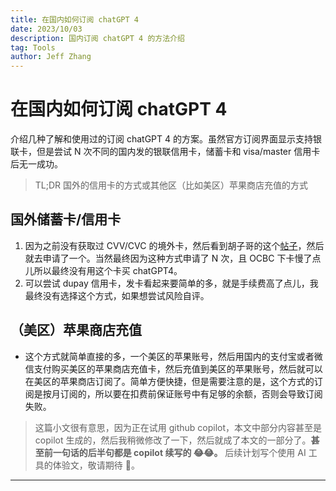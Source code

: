 ```yaml
---
title: 在国内如何订阅 chatGPT 4
date: 2023/10/03
description: 国内订阅 chatGPT 4 的方法介绍
tag: Tools
author: Jeff Zhang
---
```


# 在国内如何订阅 chatGPT 4

介绍几种了解和使用过的订阅 chatGPT 4 的方案。虽然官方订阅界面显示支持银联卡，但是尝试 N 次不同的国内发的银联信用卡，储蓄卡和 visa/master 信用卡后无一成功。

> TL;DR 国外的信用卡的方式或其他区（比如美区）苹果商店充值的方式

## 国外储蓄卡/信用卡

1. 因为之前没有获取过 CVV/CVC 的境外卡，然后看到胡子哥的这个[帖子](https://mp.weixin.qq.com/s/FWIrRr249igbGdm5tu3Tcw)，然后就去申请了一个。当然最终因为这种方式申请了 N 次，且 OCBC 下卡慢了点儿所以最终没有用这个卡买 chatGPT4。
2. 可以尝试 dupay 信用卡，发卡看起来要简单的多，就是手续费高了点儿，我最终没有选择这个方式，如果想尝试风险自评。

## （美区）苹果商店充值

- 这个方式就简单直接的多，一个美区的苹果账号，然后用国内的支付宝或者微信支付购买美区的苹果商店充值卡，然后充值到美区的苹果账号，然后就可以在美区的苹果商店订阅了。简单方便快捷，但是需要注意的是，这个方式的订阅是按月订阅的，所以要在扣费前保证账号中有足够的余额，否则会导致订阅失败。

> 这篇小文很有意思，因为正在试用 github copilot，本文中部分内容甚至是 copilot 生成的，然后我稍微修改了一下，然后就成了本文的一部分了。**甚至前一句话的后半句都是 copilot 续写的 😂😂。** 后续计划写个使用 AI 工具的体验文，敬请期待 🧐。

---


<Comments />
